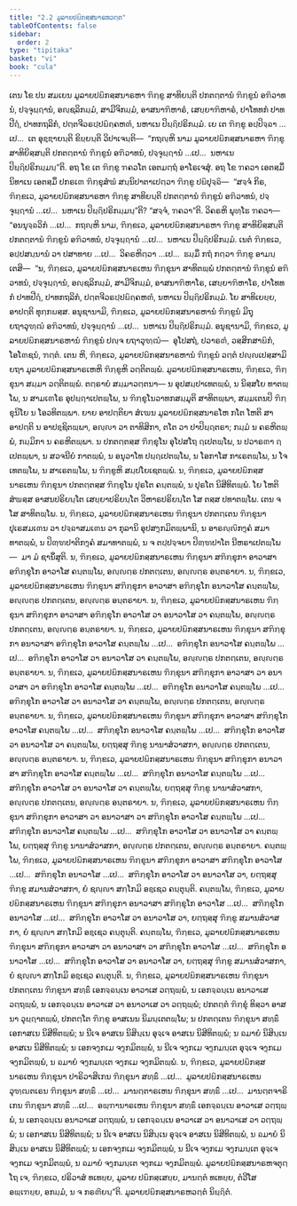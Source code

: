 ```yaml
---
title: "2.2 ມູລາຍປຏິກສ຺ສນາຣຫວຕ຺ຕ"
tableOfContents: false
sidebar:
  order: 2
type: "tipitaka"
basket: "vi"
book: "cula"
---
```



<DynamicBreadcrumb />

<Division number="86" book="cula">

<Paragraph number="407" book="cula">
ເຕນ ໂຂ ປນ ສມເຍນ ມູລາຍປຏິກສ຺ສນາຣຫາ ຠິກ຺ຂູ ສາທິຍນ຺ຕິ ປກຕຕ຺ຕານໍ ຠິກ຺ຂູນໍ ອຠິວາທນໍ, ປຈ຺ຈຸຏ຺ຐານໍ, ອຎ຺ຊລິກມ຺ມໍ, ສາມີຈິກມ຺ມໍ, ອາສນາຠິຫາຣໍ, ເສຍ຺ຍາຠິຫາຣໍ, ປາໂທທກໍ ປາທປີຐໍ, ປາທກຖລິກໍ, ປຕ຺ຕຈີວຣປ຺ປຏິຄ຺ຄຫຓໍ, ນຫາເນ ປິຏ຺ຐິປຣິກມ຺ມໍ. ເຍ ເຕ ຠິກ຺ຂູ ອປ຺ປິຈ຺ຉາ …ເປ…  ເຕ ອຸຊ຺ຌາຍນ຺ຕິ ຂິຍ຺ຍນ຺ຕິ ວິປາເຈນ຺ຕິ—  “ກຖຎ຺ຫິ ນາມ ມູລາຍປຏິກສ຺ສນາຣຫາ ຠິກ຺ຂູ ສາທິຍິສ຺ສນ຺ຕິ ປກຕຕ຺ຕານໍ ຠິກ຺ຂູນໍ ອຠິວາທນໍ, ປຈ຺ຈຸຏ຺ຐານໍ …ເປ…  ນຫາເນ ປິຏ຺ຐິປຣິກມ຺ມນ຺”ຕິ. ອຖ ໂຂ ເຕ ຠິກ຺ຂູ ຠຄວໂຕ ເອຕມຕ຺ຖໍ ອາໂຣເຈສຸໍ.
</Paragraph>

<Paragraph number="408" book="cula">
ອຖ ໂຂ ຠຄວາ ເອຕສ຺ມິໍ ນິທາເນ ເອຕສ຺ມິໍ ປກຣເຓ ຠິກ຺ຂຸສໍຆໍ ສນ຺ນິປາຕາເປຕ຺ວາ ຠິກ຺ຂູ ປຏິປຸຈ຺ຉິ—  “ສຈ຺ຈໍ ກິຣ, ຠິກ຺ຂເວ, ມູລາຍປຏິກສ຺ສນາຣຫາ ຠິກ຺ຂູ ສາທິຍນ຺ຕິ ປກຕຕ຺ຕານໍ ຠິກ຺ຂູນໍ ອຠິວາທນໍ, ປຈ຺ຈຸຏ຺ຐານໍ …ເປ…  ນຫາເນ ປິຏ຺ຐິປຣິກມ຺ມນ຺”ຕິ? “ສຈ຺ຈໍ, ຠຄວາ”ຕິ. ວິຄຣຫິ ພຸທ຺ໂຘ ຠຄວາ—  “ອນນຸຈ຺ຉວິກໍ …ເປ…  ກຖຎ຺ຫິ ນາມ, ຠິກ຺ຂເວ, ມູລາຍປຏິກສ຺ສນາຣຫາ ຠິກ຺ຂູ ສາທິຍິສ຺ສນ຺ຕິ ປກຕຕ຺ຕານໍ ຠິກ຺ຂູນໍ ອຠິວາທນໍ, ປຈ຺ຈຸຏ຺ຐານໍ …ເປ…  ນຫາເນ ປິຏ຺ຐິປຣິກມ຺ມໍ. ເນຕໍ ຠິກ຺ຂເວ, ອປ຺ປສນ຺ນານໍ ວາ ປສາທາຍ …ເປ…  ວິຄຣຫິຕ຺ວາ …ເປ…  ຘມ຺ມິໍ ກຖໍ ກຕ຺ວາ ຠິກ຺ຂູ ອາມນ຺ເຕສິ—  “ນ, ຠິກ຺ຂເວ, ມູລາຍປຏິກສ຺ສນາຣເຫນ ຠິກ຺ຂຸນາ ສາທິຕພ຺ພໍ ປກຕຕ຺ຕານໍ ຠິກ຺ຂູນໍ ອຠິວາທນໍ, ປຈ຺ຈຸຏ຺ຐານໍ, ອຎ຺ຊລິກມ຺ມໍ, ສາມີຈິກມ຺ມໍ, ອາສນາຠິຫາໂຣ, ເສຍ຺ຍາຠິຫາໂຣ, ປາໂທທກໍ ປາທປີຐໍ, ປາທກຖລິກໍ, ປຕ຺ຕຈີວຣປ຺ປຏິຄ຺ຄຫຓໍ, ນຫາເນ ປິຏ຺ຐິປຣິກມ຺ມໍ. ໂຍ ສາທິເຍຍ຺ຍ, ອາປຕ຺ຕິ ທຸກ຺ກຏສ຺ສ. ອນຸຊານາມິ, ຠິກ຺ຂເວ, ມູລາຍປຏິກສ຺ສນາຣຫານໍ ຠິກ຺ຂູນໍ ມິຖຸ ຍຖາວຸຑ຺ຒໍ ອຠິວາທນໍ, ປຈ຺ຈຸຏ຺ຐານໍ …ເປ…  ນຫາເນ ປິຏ຺ຐິປຣິກມ຺ມໍ. ອນຸຊານາມິ, ຠິກ຺ຂເວ, ມູລາຍປຏິກສ຺ສນາຣຫານໍ ຠິກ຺ຂູນໍ ປຎ຺ຈ ຍຖາວຸຑ຺ຒໍ—  ອຸໂປສຖໍ, ປວາຣຓໍ, ວສ຺ສິກສາຏິກໍ, ໂອໂຓຊນໍ, ຠຕ຺ຕໍ. ເຕນ ຫິ, ຠິກ຺ຂເວ, ມູລາຍປຏິກສ຺ສນາຣຫານໍ ຠິກ຺ຂູນໍ ວຕ຺ຕໍ ປຎ຺ຎເປສ຺ສາມິ ຍຖາ ມູລາຍປຏິກສ຺ສນາຣເຫຫິ ຠິກ຺ຂູຫິ ວຕ຺ຕິຕພ຺ພໍ.
</Paragraph>

</Division>
<Division number="87" book="cula">

<Paragraph number="409" book="cula">
ມູລາຍປຏິກສ຺ສນາຣເຫນ, ຠິກ຺ຂເວ, ຠິກ຺ຂຸນາ ສມ຺ມາ ວຕ຺ຕິຕພ຺ພໍ. ຕຕ຺ຣາຍໍ ສມ຺ມາວຕ຺ຕນາ—
</Paragraph>

<Paragraph number="410" book="cula">
ນ ອຸປສມ຺ປາເທຕພ຺ພໍ, ນ ນິສ຺ສໂຍ ທາຕພ຺ໂພ, ນ ສາມເຓໂຣ ອຸປຏ຺ຐາເປຕພ຺ໂພ, ນ ຠິກ຺ຂຸໂນວາທກສມ຺ມຸຕິ ສາທິຕພ຺ພາ, ສມ຺ມເຕນປິ ຠິກ຺ຂຸນິໂຍ ນ ໂອວທິຕພ຺ພາ. ຍາຍ ອາປຕ຺ຕິຍາ ສໍເຆນ ມູລາຍປຏິກສ຺ສນາຣໂຫ ກໂຕ ໂຫຕິ ສາ ອາປຕ຺ຕິ ນ ອາປຊ຺ຊິຕພ຺ພາ, ອຎ຺ຎາ ວາ ຕາທິສິກາ, ຕໂຕ ວາ ປາປິຏ຺ຐຕຣາ; ກມ຺ມໍ ນ ຄຣຫິຕພ຺ພໍ, ກມ຺ມິກາ ນ ຄຣຫິຕພ຺ພາ. ນ ປກຕຕ຺ຕສ຺ສ ຠິກ຺ຂຸໂນ ອຸໂປສໂຖ ຐເປຕພ຺ໂພ, ນ ປວາຣຓາ ຐເປຕພ຺ພາ, ນ ສວຈນີຍໍ ກາຕພ຺ພໍ, ນ ອນຸວາໂທ ປຏ຺ຐເປຕພ຺ໂພ, ນ ໂອກາໂສ ກາເຣຕພ຺ໂພ, ນ ໂຈເທຕພ຺ໂພ, ນ ສາເຣຕພ຺ໂພ, ນ ຠິກ຺ຂູຫິ ສມ຺ປໂຍເຊຕພ຺ພໍ.
</Paragraph>

<Paragraph number="411" book="cula">
ນ, ຠິກ຺ຂເວ, ມູລາຍປຏິກສ຺ສນາຣເຫນ ຠິກ຺ຂຸນາ ປກຕຕ຺ຕສ຺ສ ຠິກ຺ຂຸໂນ ປຸຣໂຕ ຄນ຺ຕພ຺ພໍ, ນ ປຸຣໂຕ ນິສີທິຕພ຺ພໍ. ໂຍ ໂຫຕິ ສໍຆສ຺ສ ອາສນປຣິຍນ຺ໂຕ ເສຍ຺ຍາປຣິຍນ຺ໂຕ ວິຫາຣປຣິຍນ຺ໂຕ ໂສ ຕສ຺ສ ປທາຕພ຺ໂພ. ເຕນ ຈ ໂສ ສາທິຕພ຺ໂພ.
</Paragraph>

<Paragraph number="412" book="cula">
ນ, ຠິກ຺ຂເວ, ມູລາຍປຏິກສ຺ສນາຣເຫນ ຠິກ຺ຂຸນາ ປກຕຕ຺ເຕນ ຠິກ຺ຂຸນາ ປຸເຣສມເຓນ ວາ ປຈ຺ຉາສມເຓນ ວາ ກຸລານິ ອຸປສງ຺ກມິຕພ຺ພານິ, ນ ອາຣຎ຺ຎິກງ຺ຄໍ ສມາທາຕພ຺ພໍ, ນ ປິຓ຺ຑປາຕິກງ຺ຄໍ ສມາທາຕພ຺ພໍ, ນ ຈ ຕປ຺ປຈ຺ຈຍາ ປິຓ຺ຑປາໂຕ ນີຫຣາເປຕພ຺ໂພ—  ມາ ມໍ ຊານິໍສູຕິ.
</Paragraph>

<Paragraph number="413" book="cula">
ນ, ຠິກ຺ຂເວ, ມູລາຍປຏິກສ຺ສນາຣເຫນ ຠິກ຺ຂຸນາ ສຠິກ຺ຂຸກາ ອາວາສາ ອຠິກ຺ຂຸໂກ ອາວາໂສ ຄນ຺ຕພ຺ໂພ, ອຎ຺ຎຕ຺ຣ ປກຕຕ຺ເຕນ, ອຎ຺ຎຕ຺ຣ ອນ຺ຕຣາຍາ.
</Paragraph>

<Paragraph number="414" book="cula">
ນ, ຠິກ຺ຂເວ, ມູລາຍປຏິກສ຺ສນາຣເຫນ ຠິກ຺ຂຸນາ ສຠິກ຺ຂຸກາ ອາວາສາ ອຠິກ຺ຂຸໂກ ອນາວາໂສ ຄນ຺ຕພ຺ໂພ, ອຎ຺ຎຕ຺ຣ ປກຕຕ຺ເຕນ, ອຎ຺ຎຕ຺ຣ ອນ຺ຕຣາຍາ.
</Paragraph>

<Paragraph number="415" book="cula">
ນ, ຠິກ຺ຂເວ, ມູລາຍປຏິກສ຺ສນາຣເຫນ ຠິກ຺ຂຸນາ ສຠິກ຺ຂຸກາ ອາວາສາ ອຠິກ຺ຂຸໂກ ອາວາໂສ ວາ ອນາວາໂສ ວາ ຄນ຺ຕພ຺ໂພ, ອຎ຺ຎຕ຺ຣ ປກຕຕ຺ເຕນ, ອຎ຺ຎຕ຺ຣ ອນ຺ຕຣາຍາ.
</Paragraph>

<Paragraph number="416" book="cula">
ນ, ຠິກ຺ຂເວ, ມູລາຍປຏິກສ຺ສນາຣເຫນ ຠິກ຺ຂຸນາ ສຠິກ຺ຂຸກາ ອນາວາສາ ອຠິກ຺ຂຸໂກ ອາວາໂສ ຄນ຺ຕພ຺ໂພ …ເປ…  ອຠິກ຺ຂຸໂກ ອນາວາໂສ ຄນ຺ຕພ຺ໂພ …ເປ…  ອຠິກ຺ຂຸໂກ ອາວາໂສ ວາ ອນາວາໂສ ວາ ຄນ຺ຕພ຺ໂພ, ອຎ຺ຎຕ຺ຣ ປກຕຕ຺ເຕນ, ອຎ຺ຎຕ຺ຣ ອນ຺ຕຣາຍາ.
</Paragraph>

<Paragraph number="417" book="cula">
ນ, ຠິກ຺ຂເວ, ມູລາຍປຏິກສ຺ສນາຣເຫນ ຠິກ຺ຂຸນາ ສຠິກ຺ຂຸກາ ອາວາສາ ວາ ອນາວາສາ ວາ ອຠິກ຺ຂຸໂກ ອາວາໂສ ຄນ຺ຕພ຺ໂພ …ເປ…  ອຠິກ຺ຂຸໂກ ອນາວາໂສ ຄນ຺ຕພ຺ໂພ …ເປ…  ອຠິກ຺ຂຸໂກ ອາວາໂສ ວາ ອນາວາໂສ ວາ ຄນ຺ຕພ຺ໂພ, ອຎ຺ຎຕ຺ຣ ປກຕຕ຺ເຕນ, ອຎ຺ຎຕ຺ຣ ອນ຺ຕຣາຍາ.
</Paragraph>

<Paragraph number="418" book="cula">
ນ, ຠິກ຺ຂເວ, ມູລາຍປຏິກສ຺ສນາຣເຫນ ຠິກ຺ຂຸນາ ສຠິກ຺ຂຸກາ ອາວາສາ ສຠິກ຺ຂຸໂກ ອາວາໂສ ຄນ຺ຕພ຺ໂພ …ເປ…  ສຠິກ຺ຂຸໂກ ອນາວາໂສ ຄນ຺ຕພ຺ໂພ …ເປ…  ສຠິກ຺ຂຸໂກ ອາວາໂສ ວາ ອນາວາໂສ ວາ ຄນ຺ຕພ຺ໂພ, ຍຕ຺ຖສ຺ສຸ ຠິກ຺ຂູ ນານາສໍວາສກາ, ອຎ຺ຎຕ຺ຣ ປກຕຕ຺ເຕນ, ອຎ຺ຎຕ຺ຣ ອນ຺ຕຣາຍາ.
</Paragraph>

<Paragraph number="419" book="cula">
ນ, ຠິກ຺ຂເວ, ມູລາຍປຏິກສ຺ສນາຣເຫນ ຠິກ຺ຂຸນາ ສຠິກ຺ຂຸກາ ອນາວາສາ ສຠິກ຺ຂຸໂກ ອາວາໂສ ຄນ຺ຕພ຺ໂພ …ເປ…  ສຠິກ຺ຂຸໂກ ອນາວາໂສ ຄນ຺ຕພ຺ໂພ …ເປ…  ສຠິກ຺ຂຸໂກ ອາວາໂສ ວາ ອນາວາໂສ ວາ ຄນ຺ຕພ຺ໂພ, ຍຕ຺ຖສ຺ສຸ ຠິກ຺ຂູ ນານາສໍວາສກາ, ອຎ຺ຎຕ຺ຣ ປກຕຕ຺ເຕນ, ອຎ຺ຎຕ຺ຣ ອນ຺ຕຣາຍາ.
</Paragraph>

<Paragraph number="420" book="cula">
ນ, ຠິກ຺ຂເວ, ມູລາຍປຏິກສ຺ສນາຣເຫນ ຠິກ຺ຂຸນາ ສຠິກ຺ຂຸກາ ອາວາສາ ວາ ອນາວາສາ ວາ ສຠິກ຺ຂຸໂກ ອາວາໂສ ຄນ຺ຕພ຺ໂພ …ເປ…  ສຠິກ຺ຂຸໂກ ອນາວາໂສ ຄນ຺ຕພ຺ໂພ …ເປ…  ສຠິກ຺ຂຸໂກ ອາວາໂສ ວາ ອນາວາໂສ ວາ ຄນ຺ຕພ຺ໂພ, ຍຕ຺ຖສ຺ສຸ ຠິກ຺ຂູ ນານາສໍວາສກາ, ອຎ຺ຎຕ຺ຣ ປກຕຕ຺ເຕນ, ອຎ຺ຎຕ຺ຣ ອນ຺ຕຣາຍາ.
</Paragraph>

<Paragraph number="421" book="cula">
ຄນ຺ຕພ຺ໂພ, ຠິກ຺ຂເວ, ມູລາຍປຏິກສ຺ສນາຣເຫນ ຠິກ຺ຂຸນາ ສຠິກ຺ຂຸກາ ອາວາສາ ສຠິກ຺ຂຸໂກ ອາວາໂສ …ເປ…  ສຠິກ຺ຂຸໂກ ອນາວາໂສ …ເປ…  ສຠິກ຺ຂຸໂກ ອາວາໂສ ວາ ອນາວາໂສ ວາ, ຍຕ຺ຖສ຺ສຸ ຠິກ຺ຂູ ສມານສໍວາສກາ, ຍໍ ຊຎ຺ຎາ ສກ຺ໂກມິ ອຊ຺ເຊວ ຄນ຺ຕຸນ຺ຕິ.
</Paragraph>

<Paragraph number="422" book="cula">
ຄນ຺ຕພ຺ໂພ, ຠິກ຺ຂເວ, ມູລາຍປຏິກສ຺ສນາຣເຫນ ຠິກ຺ຂຸນາ ສຠິກ຺ຂຸກາ ອນາວາສາ ສຠິກ຺ຂຸໂກ ອາວາໂສ …ເປ…  ສຠິກ຺ຂຸໂກ ອນາວາໂສ …ເປ…  ສຠິກ຺ຂຸໂກ ອາວາໂສ ວາ ອນາວາໂສ ວາ, ຍຕ຺ຖສ຺ສຸ ຠິກ຺ຂູ ສມານສໍວາສກາ, ຍໍ ຊຎ຺ຎາ ສກ຺ໂກມິ ອຊ຺ເຊວ ຄນ຺ຕຸນ຺ຕິ.
</Paragraph>

<Paragraph number="423" book="cula">
ຄນ຺ຕພ຺ໂພ, ຠິກ຺ຂເວ, ມູລາຍປຏິກສ຺ສນາຣເຫນ ຠິກ຺ຂຸນາ ສຠິກ຺ຂຸກາ ອາວາສາ ວາ ອນາວາສາ ວາ ສຠິກ຺ຂຸໂກ ອາວາໂສ …ເປ…  ສຠິກ຺ຂຸໂກ ອນາວາໂສ …ເປ…  ສຠິກ຺ຂຸໂກ ອາວາໂສ ວາ ອນາວາໂສ ວາ, ຍຕ຺ຖສ຺ສຸ ຠິກ຺ຂູ ສມານສໍວາສກາ, ຍໍ ຊຎ຺ຎາ ສກ຺ໂກມິ ອຊ຺ເຊວ ຄນ຺ຕຸນ຺ຕິ.
</Paragraph>

<Paragraph number="424" book="cula">
ນ, ຠິກ຺ຂເວ, ມູລາຍປຏິກສ຺ສນາຣເຫນ ຠິກ຺ຂຸນາ ປກຕຕ຺ເຕນ ຠິກ຺ຂຸນາ ສທ຺ຘິໍ ເອກຈ຺ຉນ຺ເນ ອາວາເສ ວຕ຺ຖພ຺ພໍ, ນ ເອກຈ຺ຉນ຺ເນ ອນາວາເສ ວຕ຺ຖພ຺ພໍ, ນ ເອກຈ຺ຉນ຺ເນ ອາວາເສ ວາ ອນາວາເສ ວາ ວຕ຺ຖພ຺ພໍ; ປກຕຕ຺ຕໍ ຠິກ຺ຂຸໍ ທິສ຺ວາ ອາສນາ ວຸຏ຺ຐາຕພ຺ພໍ, ປກຕຕ຺ໂຕ ຠິກ຺ຂຸ ອາສເນນ ນິມນ຺ເຕຕພ຺ໂພ; ນ ປກຕຕ຺ເຕນ ຠິກ຺ຂຸນາ ສທ຺ຘິໍ ເອກາສເນ ນິສີທິຕພ຺ພໍ; ນ ນີເຈ ອາສເນ ນິສິນ຺ເນ ອຸຈ຺ເຈ ອາສເນ ນິສີທິຕພ຺ພໍ; ນ ຉມາຍໍ ນິສິນ຺ເນ ອາສເນ ນິສີທິຕພ຺ພໍ; ນ ເອກຈງ຺ກເມ ຈງ຺ກມິຕພ຺ພໍ, ນ ນີເຈ ຈງ຺ກເມ ຈງ຺ກມນ຺ເຕ ອຸຈ຺ເຈ ຈງ຺ກເມ ຈງ຺ກມິຕພ຺ພໍ, ນ ຉມາຍໍ ຈງ຺ກມນ຺ເຕ ຈງ຺ກເມ ຈງ຺ກມິຕພ຺ພໍ.
</Paragraph>

<Paragraph number="425" book="cula">
ນ, ຠິກ຺ຂເວ, ມູລາຍປຏິກສ຺ສນາຣເຫນ ຠິກ຺ຂຸນາ ປາຣິວາສິເກນ ຠິກ຺ຂຸນາ ສທ຺ຘິໍ …ເປ…  ມູລາຍປຏິກສ຺ສນາຣເຫນ ວຸຑ຺ຒຕເຣນ ຠິກ຺ຂຸນາ ສທ຺ຘິໍ …ເປ…  ມານຕ຺ຕາຣເຫນ ຠິກ຺ຂຸນາ ສທ຺ຘິໍ …ເປ…  ມານຕ຺ຕຈາຣິເກນ ຠິກ຺ຂຸນາ ສທ຺ຘິໍ …ເປ…  ອພ຺ຠານາຣເຫນ ຠິກ຺ຂຸນາ ສທ຺ຘິໍ ເອກຈ຺ຉນ຺ເນ ອາວາເສ ວຕ຺ຖພ຺ພໍ, ນ ເອກຈ຺ຉນ຺ເນ ອນາວາເສ ວຕ຺ຖພ຺ພໍ, ນ ເອກຈ຺ຉນ຺ເນ ອາວາເສ ວາ ອນາວາເສ ວາ ວຕ຺ຖພ຺ພໍ; ນ ເອກາສເນ ນິສີທິຕພ຺ພໍ; ນ ນີເຈ ອາສເນ ນິສິນ຺ເນ ອຸຈ຺ເຈ ອາສເນ ນິສີທິຕພ຺ພໍ, ນ ຉມາຍໍ ນິສິນ຺ເນ ອາສເນ ນິສີທິຕພ຺ພໍ; ນ ເອກຈງ຺ກເມ ຈງ຺ກມິຕພ຺ພໍ, ນ ນີເຈ ຈງ຺ກເມ ຈງ຺ກມນ຺ເຕ ອຸຈ຺ເຈ ຈງ຺ກເມ ຈງ຺ກມິຕພ຺ພໍ, ນ ຉມາຍໍ ຈງ຺ກມນ຺ເຕ ຈງ຺ກເມ ຈງ຺ກມິຕພ຺ພໍ.
</Paragraph>

<Paragraph number="426" book="cula">
ມູລາຍປຏິກສ຺ສນາຣຫຈຕຸຕ຺ໂຖ ເຈ, ຠິກ຺ຂເວ, ປຣິວາສໍ ທເທຍ຺ຍ, ມູລາຍ ປຏິກສ຺ເສຍ຺ຍ, ມານຕ຺ຕໍ ທເທຍ຺ຍ, ຕໍວີໂສ ອພ຺ເຠຍ຺ຍ, ອກມ຺ມໍ, ນ ຈ ກຣຓີຍນ຺”ຕິ.

</Paragraph>
</Division>

<Paragraph number="427" type="center" book="cula">
ມູລາຍປຏິກສ຺ສນາຣຫວຕ຺ຕໍ ນິຏ຺ຐິຕໍ.
</Paragraph>